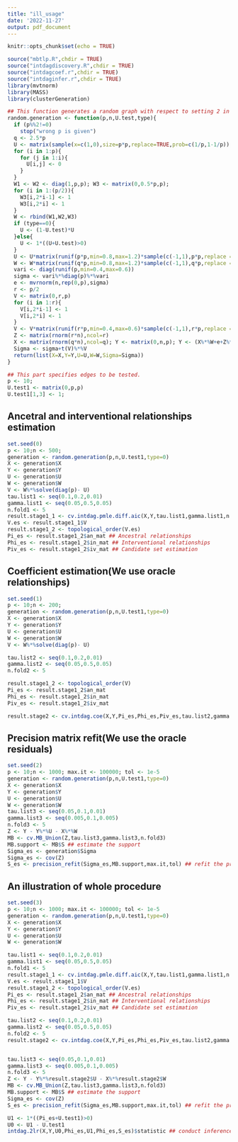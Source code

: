 ```yaml
---
title: "ill_usage"
date: '2022-11-27'
output: pdf_document
---
```


```r
knitr::opts_chunk$set(echo = TRUE)
```

```r
source("mbtlp.R",chdir = TRUE)
source("intdagdiscovery.R",chdir = TRUE)
source("intdagcoef.r",chdir = TRUE)
source("intdaginfer.r",chdir = TRUE)
library(mvtnorm)
library(MASS)
library(clusterGeneration)
```

```r
## This function generates a random graph with respect to setting 2 in the paper
random.generation <- function(p,n,U.test,type){
  if (p%%2!=0)
    stop("wrong p is given")
  q <- 2.5*p
  U <- matrix(sample(x=c(1,0),size=p*p,replace=TRUE,prob=c(1/p,1-1/p)),p,p)
  for (i in 1:p){
    for (j in 1:i){
      U[i,j] <- 0
    }
  }
  W1 <- W2 <- diag(1,p,p); W3 <- matrix(0,0.5*p,p); 
  for (i in 1:(p/2)){
    W3[i,2*i-1] <- 1
    W3[i,2*i] <- 1
  }
  W <- rbind(W1,W2,W3)
  if (type==0){
    U <- (1-U.test)*U
  }else{
    U <- 1*((U+U.test)>0)
  }
  U <- U*matrix(runif(p*p,min=0.8,max=1.2)*sample(c(-1,1),p*p,replace = TRUE),p,p)
  W <- W*matrix(runif(q*p,min=0.8,max=1.2)*sample(c(-1,1),q*p,replace = TRUE),q,p)
  vari <- diag(runif(p,min=0.4,max=0.6))
  sigma <- vari%*%diag(p)%*%vari
  e <- mvrnorm(n,rep(0,p),sigma)
  r <- p/2
  V <- matrix(0,r,p)
  for (i in 1:r){
    V[i,2*i-1] <- 1
    V[i,2*i] <- 1
  }
  V <- V*matrix(runif(r*p,min=0.4,max=0.6)*sample(c(-1,1),r*p,replace = TRUE),r,p)
  Z <- matrix(rnorm(r*n),ncol=r)
  X <- matrix(rnorm(q*n),ncol=q); Y <- matrix(0,n,p); Y <- (X%*%W+e+Z%*%V)%*%solve(diag(1,p)-U);
  Sigma <- sigma+t(V)%*%V
  return(list(X=X,Y=Y,U=U,W=W,Sigma=Sigma))
}
```

```r
## This part specifies edges to be tested.
p <- 10;
U.test1 <- matrix(0,p,p)
U.test1[1,3] <- 1;
```

## Ancetral and interventional relationships estimation

```r
set.seed(0)
p <- 10;n <- 500;
generation <- random.generation(p,n,U.test1,type=0)
X <- generation$X
Y <- generation$Y
U <- generation$U
W <- generation$W
V <- W%*%solve(diag(p)- U)
tau.list1 <- seq(0.1,0.2,0.01)
gamma.list1 <- seq(0.05,0.5,0.05)
n.fold1 <- 5
result.stage1_1 <- cv.intdag.pmle.diff.aic(X,Y,tau.list1,gamma.list1,n.fold1)
V.es <- result.stage1_1$V
result.stage1_2 <- topological_order(V.es)
Pi_es <- result.stage1_2$an_mat ## Ancestral relationships
Phi_es <- result.stage1_2$in_mat ## Interventional relationships
Piv_es <- result.stage1_2$iv_mat ## Candidate set estimation
```

## Coefficient estimation(We use oracle relationships) 

```r
set.seed(1)
p <- 10;n <- 200;
generation <- random.generation(p,n,U.test1,type=0)
X <- generation$X
Y <- generation$Y
U <- generation$U
W <- generation$W
V <- W%*%solve(diag(p)- U)

tau.list2 <- seq(0.1,0.2,0.01)
gamma.list2 <- seq(0.05,0.5,0.05)
n.fold2 <- 5

result.stage1_2 <- topological_order(V)
Pi_es <- result.stage1_2$an_mat
Phi_es <- result.stage1_2$in_mat
Piv_es <- result.stage1_2$iv_mat

result.stage2 <- cv.intdag.coe(X,Y,Pi_es,Phi_es,Piv_es,tau.list2,gamma.list2,n.fold2) ##  Coefficient estimation
```

## Precision matrix refit(We use the oracle residuals)

```r
set.seed(2)
p <- 10;n <- 1000; max.it <- 100000; tol <- 1e-5
generation <- random.generation(p,n,U.test1,type=0)
X <- generation$X
Y <- generation$Y
U <- generation$U
W <- generation$W
tau.list3 <- seq(0.05,0.1,0.01)
gamma.list3 <- seq(0.005,0.1,0.005)
n.fold3 <- 5
Z <- Y - Y%*%U - X%*%W
MB <- cv.MB_Union(Z,tau.list3,gamma.list3,n.fold3)
MB.support <- MB$S ## estimate the support
Sigma_es <- generation$Sigma
Sigma_es <- cov(Z)
S_es <- precision_refit(Sigma_es,MB.support,max.it,tol) ## refit the precision matrix
```

## An illustration of whole procedure

```r
set.seed(3)
p <- 10;n <- 1000; max.it <- 100000; tol <- 1e-5
generation <- random.generation(p,n,U.test1,type=0)
X <- generation$X
Y <- generation$Y
U <- generation$U
W <- generation$W

tau.list1 <- seq(0.1,0.2,0.01)
gamma.list1 <- seq(0.05,0.5,0.05)
n.fold1 <- 5
result.stage1_1 <- cv.intdag.pmle.diff.aic(X,Y,tau.list1,gamma.list1,n.fold1)
V.es <- result.stage1_1$V
result.stage1_2 <- topological_order(V.es)
Pi_es <- result.stage1_2$an_mat ## Ancestral relationships
Phi_es <- result.stage1_2$in_mat ## Interventional relationships
Piv_es <- result.stage1_2$iv_mat ## Candidate set estimation

tau.list2 <- seq(0.1,0.2,0.01)
gamma.list2 <- seq(0.05,0.5,0.05)
n.fold2 <- 5
result.stage2 <- cv.intdag.coe(X,Y,Pi_es,Phi_es,Piv_es,tau.list2,gamma.list2,n.fold2) ##  Coefficient estimation


tau.list3 <- seq(0.05,0.1,0.01)
gamma.list3 <- seq(0.005,0.1,0.005)
n.fold3 <- 5
Z <- Y - Y%*%result.stage2$U - X%*%result.stage2$W
MB <- cv.MB_Union(Z,tau.list3,gamma.list3,n.fold3)
MB.support <- MB$S ## estimate the support
Sigma_es <- cov(Z) 
S_es <- precision_refit(Sigma_es,MB.support,max.it,tol) ## refit the precision matrix

U1 <- 1*((Pi_es+U.test1)>0)
U0 <- U1 - U.test1
intdag.2lr(X,Y,U0,Phi_es,U1,Phi_es,S_es)$statistic ## conduct inference, for a large graph, a localizatin version is recommended.
```

